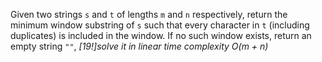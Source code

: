 Given two strings `s` and `t` of lengths `m` and `n` respectively,     return the minimum window substring of `s` such that every character in `t` (including duplicates)     is included in the window. If no such window exists, return an empty string `""`,
    *[19!]solve it in linear time complexity O(m + n)*